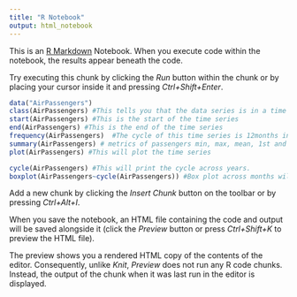 ```yaml
---
title: "R Notebook"
output: html_notebook
---
```


This is an [R Markdown](http://rmarkdown.rstudio.com) Notebook. When you execute code within the notebook, the results appear beneath the code. 

Try executing this chunk by clicking the *Run* button within the chunk or by placing your cursor inside it and pressing *Ctrl+Shift+Enter*. 

```r
data("AirPassengers")
class(AirPassengers) #This tells you that the data series is in a time series format
start(AirPassengers) #This is the start of the time series
end(AirPassengers) #This is the end of the time series
frequency(AirPassengers)  #The cycle of this time series is 12months in a year
summary(AirPassengers) # metrics of passengers min, max, mean, 1st and third quartiels
plot(AirPassengers) #This will plot the time series
```

```r
cycle(AirPassengers) #This will print the cycle across years.
boxplot(AirPassengers~cycle(AirPassengers)) #Box plot across months will give us a sense on seasonal effect
```

Add a new chunk by clicking the *Insert Chunk* button on the toolbar or by pressing *Ctrl+Alt+I*.

When you save the notebook, an HTML file containing the code and output will be saved alongside it (click the *Preview* button or press *Ctrl+Shift+K* to preview the HTML file).

The preview shows you a rendered HTML copy of the contents of the editor. Consequently, unlike *Knit*, *Preview* does not run any R code chunks. Instead, the output of the chunk when it was last run in the editor is displayed.
